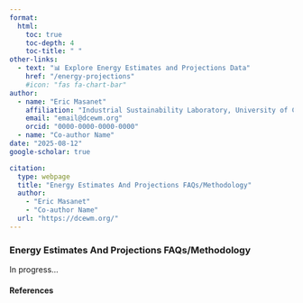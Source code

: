 ```yaml
---
format: 
  html:
    toc: true
    toc-depth: 4
    toc-title: " "
other-links:
  - text: "📊 Explore Energy Estimates and Projections Data"
    href: "/energy-projections"
    #icon: "fas fa-chart-bar"
author:
  - name: "Eric Masanet"
    affiliation: "Industrial Sustainability Laboratory, University of California, Santa Barbara"
    email: "email@dcewm.org"
    orcid: "0000-0000-0000-0000"
  - name: "Co-author Name"
date: "2025-08-12"
google-scholar: true

citation:
  type: webpage
  title: "Energy Estimates And Projections FAQs/Methodology"
  author: 
    - "Eric Masanet"
    - "Co-author Name"
  url: "https://dcewm.org/"
---
```


### Energy Estimates And Projections FAQs/Methodology

In progress...


#### References

::: {#refs}
:::

